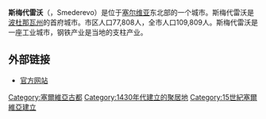 {{Unreferenced |time=2010-09-30T06:18:07+00:00 }}
{{Infobox Settlement
| name = 斯梅代雷沃<br />Смедерево
| image_skyline = 
| imagesize = 
| image_caption = 
| image_flag = 
| image_shield = 
| pushpin_map = Serbia
| pushpin_label_position = bottom
| subdivision_type = 国家
| subdivision_name = {{SRB}}
| subdivision_type1 = [[塞尔维亚行政区划|州]]
| subdivision_name1 = [[波杜那瓦州|波杜那瓦州]]
| elevation_m = 
| elevation_ft = 
| area_total_km2 = 484
| population_as_of = 2002年
| population_total = 109809
| population_density_km2 = auto
| timezone = [[欧洲中部时间|CET]]
| utc_offset = +1
| timezone_DST = [[欧洲中部夏令时间|CEST]]
| utc_offset_DST = +2
| postal_code_type = 
| postal_code = 
| website = http://www.smederevo.co.yu/
}}
'''斯梅代雷沃'''（{{lang-sr|Смедерево}}，Smederevo）是位于[[塞尔维亚|塞尔维亚]]东北部的一个城市。斯梅代雷沃是[[波杜那瓦州|波杜那瓦州]]的首府城市。市区人口77,808人，全市人口109,809人。斯梅代雷沃是一座工业城市，钢铁产业是当地的支柱产业。

== 外部链接 ==
{{Commons|Smederevo}}
* [https://web.archive.org/web/20081204094507/http://www.smederevo.co.yu/ 官方网站]

{{塞爾維亞城市}}
{{Danube}}
{{Authority control}}

[[Category:塞爾維亞古都|Category:塞爾維亞古都]]
[[Category:1430年代建立的聚居地|Category:1430年代建立的聚居地]]
[[Category:15世紀塞爾維亞建立|Category:15世紀塞爾維亞建立]]

{{Serbia-geo-stub}}